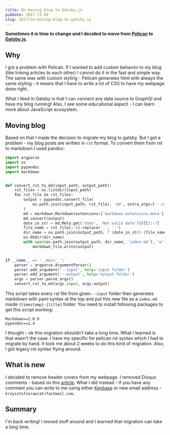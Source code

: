```yaml
---
title: On moving blog to Gatsby.js
pubDate: 2017-11-04
slug: 2017/on-moving-blog-to-gatsby.js
---
```


**Sometimes it is time to change and I decided to move from [Pelican](https://blog.getpelican.com/)
to [Gatsby.js](https://www.gatsbyjs.org/).**

## Why

I got a problem with Pelican. If I wanted to add custom behavior to my blog (like linking articles to
each other) I cannot do it in the fast and simple way. The same was with custom styling - Pelican generates
html with always the same styling - it means that I have to write a lot of CSS to have my webpage done
right.

What I liked in Gatsby is that I can connect any data source to GraphQl and have my blog running! Also,
I see some educational aspect - I can learn more about JavaScript ecosystem.

## Moving blog

Based on that I made the decision to migrate my blog to gatsby. But I got a problem - my blog posts are
written in `rst` format. To convert them from rst to markdown I used pandoc:

```python
import argparse
import os
import pypandoc
import markdown


def convert_rst_to_md(input_path, output_path):
    rst_files = os.listdir(input_path)
    for rst_file in rst_files:
        output = pypandoc.convert_file(
            os.path.join(input_path, rst_file), 'md', extra_args=['--standalone']
        )
        md = markdown.Markdown(extensions=['markdown.extensions.meta'])
        md.convert(output)
        date_in_str = md.Meta.get('date', 'Not valid date')[0][1:-7]
        file_name = rst_file[:-4].replace('_', '-')
        dir_name = os.path.join(output_path, f'{date_in_str}-{file_name}')
        os.mkdir(dir_name)
        with open(os.path.join(output_path, dir_name, 'index.md'), 'w') as markdown_file:
            markdown_file.write(output)


if __name__ == '__main__':
    parser = argparse.ArgumentParser()
    parser.add_argument('--input', help='input folder')
    parser.add_argument('--output', help='output folder')
    args = parser.parse_args()
    convert_rst_to_md(args.input, args.output)
```

This script takes every rst file from given `--input` folder then generates markdown with yaml syntax at the
top and put this new file as a `index.md` inside `{timestamp}-{title}` folder. You need to install following
packages to get this script working:

```
Markdown==2.6.9
pypandoc==1.4
```

I thought - ok this migration shouldn't take a long time. What I learned is that wasn't the case. I have my
specific for pelican rst syntax which I had to migrate by hand. It took me about 2 weeks to do this
kind of migration. Also, I got legacy rst syntax flying around.

## What is new

I decided to remove header covers from my webpage. I removed Disqus comments - based on this
[article](http://chrislema.com/killed-disqus-commenting/). What I did instead - if you have any comment
you can write to me using either [Keybase](https://keybase.io/encrypt#krzysztofzuraw) or new email address - `krzysztofzuraw(at)fastmail.com`.

## Summary

I'm back writing! I moved stuff around and I learned that migration can take a long time.
